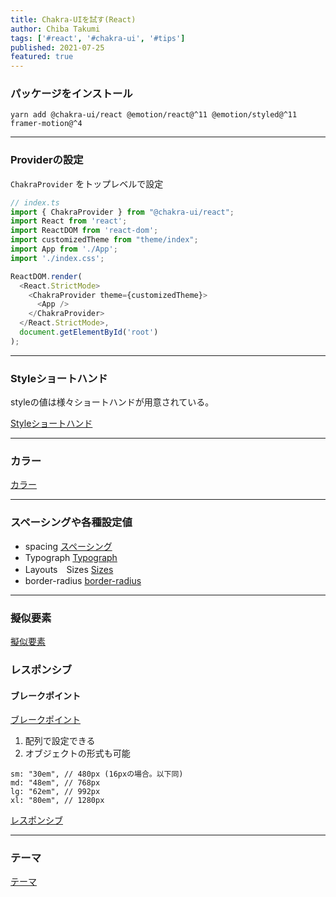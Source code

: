 ```yaml
---
title: Chakra-UIを試す(React)
author: Chiba Takumi
tags: ['#react', '#chakra-ui', '#tips']
published: 2021-07-25
featured: true
---
```


### パッケージをインストール

```terminal
yarn add @chakra-ui/react @emotion/react@^11 @emotion/styled@^11 framer-motion@^4
```

----

### Providerの設定

` ChakraProvider ` をトップレベルで設定

```ts
// index.ts
import { ChakraProvider } from "@chakra-ui/react";
import React from 'react';
import ReactDOM from 'react-dom';
import customizedTheme from "theme/index";
import App from './App';
import './index.css';

ReactDOM.render(
  <React.StrictMode>
    <ChakraProvider theme={customizedTheme}>
      <App />
    </ChakraProvider>
  </React.StrictMode>,
  document.getElementById('root')
);
```

----

### Styleショートハンド

styleの値は様々ショートハンドが用意されている。

[Styleショートハンド](https://chakra-ui.com/docs/features/style-props)


----

### カラー

[カラー](https://chakra-ui.com/docs/theming/theme#colors)

----

### スペーシングや各種設定値

- spacing
[スペーシング](https://chakra-ui.com/docs/theming/theme#spacing)
- Typograph
[Typograph](https://chakra-ui.com/docs/theming/theme#typograph)
- Layouts　Sizes
[Sizes](https://chakra-ui.com/docs/theming/theme#sizes)
- border-radius
[border-radius](https://chakra-ui.com/docs/theming/theme#border-radius)

----

### 擬似要素

[擬似要素](https://chakra-ui.com/docs/features/style-props#pseudo)

### レスポンシブ

#### ブレークポイント

[ブレークポイント](https://chakra-ui.com/docs/theming/theme#breakpoints)

1. 配列で設定できる
2. オブジェクトの形式も可能

```
sm: "30em", // 480px (16pxの場合。以下同)
md: "48em", // 768px
lg: "62em", // 992px
xl: "80em", // 1280px
```

[レスポンシブ](https://chakra-ui.com/docs/features/responsive-styles#the-object-syntax)

----

### テーマ

[テーマ](https://chakra-ui.com/docs/theming/theme)

